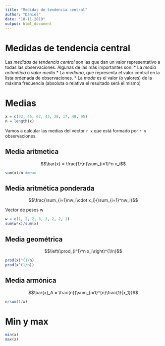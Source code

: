 ```yaml
---
title: "Medidas de tendencia central"
author: "Daniel"
date: "10-11-2019"
output: html_document
---
```


# Medidas de tendencia central

Las *medidas de tendencia central* son las que dan un valor representativo a todas las observaciones. Algunas de las más importantes son:
* La *media aritmética* o *valor medio*
* La *mediana*, que representa el valor central en la lista ordenada de observaciones.
* La *moda* es el valor (o valores) de la máxima frecuencia (absoluta o relativa el resultado será el mismo)

# Medias

```r
x = c(32, 45, 67, 43, 28, 17, 48, 95)
n = length(x)
```

Vamos a calcular las medias del vector `r x` que está formado por `r n` observaciones.

## Media aritmetica

$$\bar{x} = \frac{1}{n}\sum_{i=1}^n x_i$$

```r
sum(x)/n #mean
```

## Media aritmética ponderada

$$\frac{\sum_{i=1}nw_i\cdot x_i}{\sum_{i=1}^nw_i}$$

Vector de pesos w
```r
w = c(1, 2, 2, 3, 3, 2, 2, 1)
sum(w*x)/sum(x)

```

## Media geométrica

$$\left(\prod_{i^1}^n x_i\right)^{1/n}$$ 
```r
prod(x)^(1/n)
prod(x^(1/n))
```

## Media armónica

$$\bar{x}_A = \frac{n}{\sum_{i=1}^{n}\frac{1}{x_1}}$$

```r
n/sum(1/x)
```

# Min y max
```r
min(x)
max(x)
```









